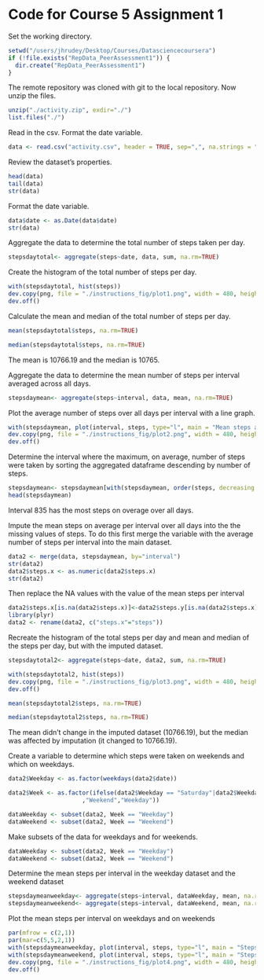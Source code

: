 Code for Course 5 Assignment 1
=====================================

Set the working directory.

```r
setwd("/users/jhrudey/Desktop/Courses/Datasciencecoursera")
if (!file.exists("RepData_PeerAssessment1")) {
  dir.create("RepData_PeerAssessment1")
}
```

The remote repository was cloned with git to the local repository. Now unzip the files.

```r
unzip("./activity.zip", exdir="./")
list.files("./")
```

Read in the csv. Format the date variable.

```r
data <- read.csv("activity.csv", header = TRUE, sep=",", na.strings = "NA")
```

Review the dataset's properties.

```r
head(data)
tail(data)
str(data)
```

Format the date variable.

```r
data$date <- as.Date(data$date)
str(data)
```

Aggregate the data to determine the total number of steps taken per day.

```r
stepsdaytotal<- aggregate(steps~date, data, sum, na.rm=TRUE)
```

Create the histogram of the total number of steps per day.

```r
with(stepsdaytotal, hist(steps))
dev.copy(png, file = "./instructions_fig/plot1.png", width = 480, height = 480, units = "px")
dev.off()
```

Calculate the mean and median of the total number of steps per day.

```r
mean(stepsdaytotal$steps, na.rm=TRUE)

median(stepsdaytotal$steps, na.rm=TRUE)
```

The mean is 10766.19 and the median is 10765.

Aggregate the data to determine the mean number of steps per interval averaged across all days.

```r
stepsdaymean<- aggregate(steps~interval, data, mean, na.rm=TRUE)
```

Plot the average number of steps over all days per interval with a line graph.

```r
with(stepsdaymean, plot(interval, steps, type="l", main = "Mean steps across all days per time interval"))
dev.copy(png, file = "./instructions_fig/plot2.png", width = 480, height = 480, units = "px")
dev.off()
```

Determine the interval where the maximum, on average, number of steps were taken by sorting the aggregated dataframe descending by number of steps.

```r
stepsdaymean<- stepsdaymean[with(stepsdaymean, order(steps, decreasing = TRUE)),]
head(stepsdaymean)
```

Interval 835 has the most steps on overage over all days.

Impute the mean steps on average per interval over all days into the the missing values of steps. To do this first merge the variable with the average number of steps per interval into the main dataset.

```r
data2 <- merge(data, stepsdaymean, by="interval")
str(data2)
data2$steps.x <- as.numeric(data2$steps.x)
str(data2)
```

Then replace the NA values with the value of the mean steps per interval

```r
data2$steps.x[is.na(data2$steps.x)]<-data2$steps.y[is.na(data2$steps.x)]
library(plyr)
data2 <- rename(data2, c("steps.x"="steps"))
```

Recreate the histogram of the total steps per day and mean and median of the steps per day, but with the imputed dataset.

```r
stepsdaytotal2<- aggregate(steps~date, data2, sum, na.rm=TRUE)

with(stepsdaytotal2, hist(steps))
dev.copy(png, file = "./instructions_fig/plot3.png", width = 480, height = 480, units = "px")
dev.off()

mean(stepsdaytotal2$steps, na.rm=TRUE)

median(stepsdaytotal2$steps, na.rm=TRUE)
```

The mean didn't change in the imputed dataset (10766.19), but the median was affected by imputation (it changed to 10766.19).

Create a variable to determine which steps were taken on weekends and which on weekdays.

```r
data2$Weekday <- as.factor(weekdays(data2$date))

data2$Week <- as.factor(ifelse(data2$Weekday == "Saturday"|data2$Weekday=="Sunday"
                     ,"Weekend","Weekday"))

dataWeekday <- subset(data2, Week == "Weekday")
dataWeekend <- subset(data2, Week == "Weekend")
```

Make subsets of the data for weekdays and for weekends.

```r
dataWeekday <- subset(data2, Week == "Weekday")
dataWeekend <- subset(data2, Week == "Weekend")
```

Determine the mean steps per interval in the weekday dataset and the weekend dataset

```r
stepsdaymeanweekday<- aggregate(steps~interval, dataWeekday, mean, na.rm=TRUE)
stepsdaymeanweekend<- aggregate(steps~interval, dataWeekend, mean, na.rm=TRUE)
```

Plot the mean steps per interval on weekdays and on weekends

```r
par(mfrow = c(2,1))
par(mar=c(5,5,2,1))
with(stepsdaymeanweekday, plot(interval, steps, type="l", main = "Steps on Weekdays"))
with(stepsdaymeanweekend, plot(interval, steps, type="l", main = "Steps on Weekends"))
dev.copy(png, file = "./instructions_fig/plot4.png", width = 480, height = 480, units = "px")
dev.off()
```